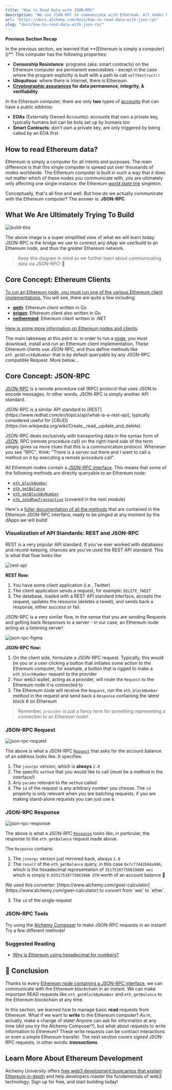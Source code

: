 ```yaml
---
title: "How to Read Data with JSON-RPC"
description: "We use JSON-RPC to communicate with Ethereum. All nodes have a JSON-RPC interface for read requests. Signed JSON-RPC requests are needed for writing."
url: "https://docs.alchemy.com/docs/how-to-read-data-with-json-rpc"
slug: "docs/how-to-read-data-with-json-rpc"
---
```


**Previous Section Recap**

In the previous section, we learned that \*\*\[Ethereum is simply a computer]\()\*\*. This computer has the following properties:

* **Censorship Resistance**: programs (aka: smart contracts) on the Ethereum computer are permanent executables - except in the case where the program explicitly is built with a path to call `selfdestruct()`
* **Ubiquitous**: where there is Internet, there is Ethereum.
* **[Cryptographic assurances](/docs/hashing-algorithm) for data permanence, integrity, & verifiability**

In the Ethereum computer, there are only **two** types of [accounts](/docs/ethereum-accounts) that can have a public address:

* **EOAs** (Externally Owned Accounts): accounts that own a private key, typically humans but can be bots set up by humans too
* **Smart Contracts**: don't own a private key, are only triggered by being called by an EOA first

## How to read Ethereum data?

Ethereum is simply a computer for all intents and purposes. The main difference is that this single computer is spread out over thousands of nodes worldwide. The Ethereum computer is built in such a way that it does not matter which of these nodes you communicate with, you are ultimately only affecting one single instance: the Ethereum [world state trie](/docs/patricia-merkle-tries) singleton.

Conceptually, that's all fine and well. But how *do* we actually communicate with the Ethereum computer? The answer is: **JSON-RPC**.

## What We Are Ultimately Trying To Build

![build-this](Screen_Shot_2022-12-06_at_3.03.59_PM.png)

The above image is a super simplified view of what we will learn today: JSON-RPC is the bridge we use to connect any dApp we use/build to an Ethereum node, and thus the greater Ethereum network.

> Keep this diagram in mind as we further learn about communicating data via JSON-RPC! 🧠

## Core Concept: Ethereum Clients

[To run an Ethereum node, you must run one of the various Ethereum client implementations.](https://ethernodes.org/) You will see, there are quite a few including:

* [**geth**](https://github.com/ethereum/go-ethereum): Ethereum client written in Go
* [**erigon**](https://github.com/ledgerwatch/erigon): Ethereum client also written in Go
* [**nethermind**](https://github.com/NethermindEth/nethermind): Ethereum client written in .NET

[Here is some more information on Ethereum nodes and clients](https://ethereum.org/en/developers/docs/nodes-and-clients/).

The main takeaway at this point is: in order to run a [node](/docs/ethereum-nodes), you must download, install and run an Ethereum client implementation. These Ethereum clients use JSON-RPC, and thus define methods like `eth_getBlockByNumber` that is by default queryable by any JSON-RPC compatible Request. More below...

## Core Concept: JSON-RPC

[JSON-RPC](https://www.jsonrpc.org/) is a remote procedure call (RPC) protocol that uses JSON to encode messages. In other words, JSON-RPC is simply another API standard.

<Info>
  JSON-RPC is a similar API standard to [REST](https://www.redhat.com/en/topics/api/what-is-a-rest-api), typically considered useful for [CRUD](https://en.wikipedia.org/wiki/Create,_read,_update_and_delete).
</Info>

JSON-RPC deals exclusively with transporting data in the syntax form of [JSON](https://www.w3schools.com/js/js_json_intro.asp). RPC (remote procedure call) on the right-hand side of the term simply gives us more clues that this is a communication protocol. Whenever you see "RPC", think: "There is a server out there and I want to call a method on it by executing a remote procedure call".

All Ethereum nodes contain a [JSON-RPC interface](https://ethereum.org/en/developers/docs/apis/json-rpc/). This means that some of the following methods are directly queryable to an Ethereum node:

* [`eth_blockNumber`](/reference/eth-blocknumber)
* [`eth_getBalance`](/reference/eth-getbalance)
* [`eth_getBlockByNumber`](/reference/eth-getblockbynumber)
* [`eth_sendRawTransaction`](/reference/eth-sendrawtransaction) (covered in the next module)

Here's a [fuller documentation of all the methods](/reference/ethereum-api-faq#what-methods-does-alchemy-support-for-the-ethereum-api) that are contained in the Ethereum JSON-RPC interface, ready to be pinged at any moment by the dApps we will build!

### Visualization of API Standards: REST and JSON-RPC

REST is a very popular API standard. If you've ever worked with databases and record-keeping, chances are you've used the REST API standard. This is what that flow looks like:

![rest-api](Rest-API.png)

**REST flow:**

1. You have some client application (i.e., Twitter)
2. The client application sends a request, for example: `DELETE_TWEET`
3. The database, loaded with a REST API standard interface, accepts the request, updates the resource (deletes a tweet), and sends back a response, either success or fail.

JSON-RPC is a very similar flow, in the sense that you are sending Requests and getting back Responses to a server - in our case, an Ethereum node acting as a listening server!

![json-rpc-figma](Untitled_1.png)

**JSON-RPC flow:**

1. On the client side, formulate a JSON-RPC request. Typically, this would be you or a user clicking a button that initiates some action to the Ethereum computer, for example, a button that is rigged to make a `eth_blockNumber` request to the provider
2. Your web3 wallet, acting as a provider, will route the `Request` to the Ethereum node it is connected to
3. The Ethereum node will receive the `Request`, run the `eth_blockNumber` method in the request and send back a `Response` containing the latest block # on Ethereum

> Remember, `provider` is just a fancy term for something representing a connection to an Ethereum node!

### JSON-RPC Request

![json-rpc-request](Screen_Shot_2022-12-06_at_3.55.15_PM.png)

The above is what a JSON-RPC [`Request`](https://www.jsonrpc.org/specification#request_object) that asks for the account balance of an address looks like. It specifies:

1. The `jsonrpc` version, which is **always** `2.0`
2. The specific `method` that you would like to call (must be a method in the interface!)
3. Any `params` relevant to the `method` called
4. The `id` of the request is any arbitrary number you choose. The `id` property is only relevant when you are batching requests, if you are making stand-alone requests you can just use `0`.

### JSON-RPC Response

![json-rpc-response](Screen_Shot_2022-12-06_at_4.00.23_PM.png)

The above is what a JSON-RPC [`Response`](https://www.jsonrpc.org/specification#response_object) looks like, in particular, the response to the `eth_getBalance` request made above.

The `Response` contains:

1. The `jsonrpc` version just mirrored back, always `2.0`
2. The `result` of the `eth_getBalance` query, in this case `0x7cf7d42bb6a906`, which is the hexadecimal representation of `35175387750639880 wei` which is simply `0.03517538775063988 ETH` worth of an account balance 💯

<Info>
  We used this converter: [https://www.alchemy.com/gwei-calculator](https://www.alchemy.com/gwei-calculator) to convert from `wei` to `ether`.
</Info>

3. The `id` of the single request

### JSON-RPC Tools

Try using the [Alchemy Composer](https://dashboard.alchemy.com/composer) to make JSON-RPC requests in an instant! Try a few different methods!

### Suggested Reading

* [Why is Ethereum using hexadecimal for numbers?](https://ethereum.stackexchange.com/questions/26710/why-is-ethereum-json-rpc-using-hexidecimal-for-numbers)

## 🏁 Conclusion

Thanks to every [Ethereum node containing a JSON-RPC interface](https://ethereum.github.io/execution-apis/api-documentation/), we can communicate with the Ethereum blockchain in an instant. We can make important READ requests like `eth_getBlockByNumber` and `eth_getBalance` to the Ethereum blockchain at any time.

In this section, we learned how to manage basic **read** requests from Ethereum. What if we want to **write** to the Ethereum computer? As in, actually, make a change of state! Anyone can ask for information at any time (did you try the Alchemy Composer?), but what about requests to write information to Ethereum? These write requests can be contract interactions or even a simple Ethereum transfer. The next section covers *signed* JSON-RPC requests, in other words: ***transactions***.

## Learn More About Ethereum Development

Alchemy University offers [free web3 development bootcamps that explain Ethereum in-depth](https://university.alchemy.com/ethereum) and help developers master the fundamentals of web3 technology. Sign up for free, and start building today!
